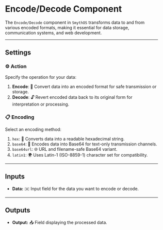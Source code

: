 # Encode/Decode Component

The `Encode/Decode` component in `SmythOS` transforms data to and from various encoded formats, making it essential for data storage, communication systems, and web development.

<Arcade  src="https://demo.arcade.software/XtK3v1kwwcyRrVmGvT1R?embed&embed_mobile=tab&embed_desktop=inline&show_copy_link=true" title="Encode/Decode | SmythOS" />

---

## Settings

### ⚙️ Action

Specify the operation for your data:

1. **Encode**: 🔐 Convert data into an encoded format for safe transmission or storage.
2. **Decode**: 🔓 Revert encoded data back to its original form for interpretation or processing.

### 📋 Encoding

Select an encoding method:

1. `hex`: 🔢 Converts data into a readable hexadecimal string.
2. `base64`: 📄 Encodes data into Base64 for text-only transmission channels.
3. `base64url`: 🌐 URL and filename-safe Base64 variant.
4. `latin1`: 🌍 Uses Latin-1 (ISO-8859-1) character set for compatibility.

---

## Inputs

- **Data:** ✉️ Input field for the data you want to encode or decode.

---

## Outputs

- **Output:** 📤 Field displaying the processed data.